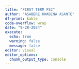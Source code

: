```yaml
---
title: "FIRST TERM PS2"
author: "ASABERE KWABENA ASANTE"
df-print: kable
code-overflow: wrap
date: "9-28-2024"
execute: 
  echo: true
  warning: false
  message: false
editor: visual
editor_options: 
  chunk_output_type: console
---
```


```r



```
